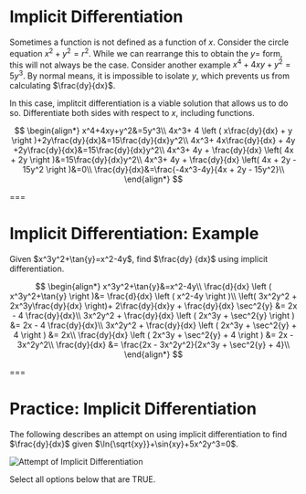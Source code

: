 # Implicit Differentiation

Sometimes a function is not defined as a function of $x$. Consider the circle equation $x^2+y^2=r^2$. While we can rearrange this to obtain the $y=$ form, this will not always be the case. Consider another example $x^4+4xy+y^2=5y^3$. By normal means, it is impossible to isolate $y$, which prevents us from calculating $\frac{dy}{dx}$.

In this case, implitcit differentiation is a viable solution that allows us to do so. Differentiate both sides with respect to $x$, including functions.

$$
\begin{align*}
x^4+4xy+y^2&=5y^3\\
4x^3+ 4 \left ( x\frac{dy}{dx} + y \right )+2y\frac{dy}{dx}&=15\frac{dy}{dx}y^2\\
4x^3+ 4x\frac{dy}{dx} + 4y +2y\frac{dy}{dx}&=15\frac{dy}{dx}y^2\\
4x^3+ 4y + \frac{dy}{dx} \left( 4x + 2y \right )&=15\frac{dy}{dx}y^2\\
4x^3+ 4y + \frac{dy}{dx} \left( 4x + 2y - 15y^2 \right )&=0\\
\frac{dy}{dx}&=\frac{-4x^3-4y}{4x + 2y - 15y^2}\\
\end{align*}
$$

===

# Implicit Differentiation: Example

<Example>
  Given $x^3y^2+\tan{y}=x^2-4y$, find $\frac{dy}
  {dx}$ using implicit differentiation.
</Example>

$$
\begin{align*}
x^3y^2+\tan{y}&=x^2-4y\\
\frac{d}{dx} \left ( x^3y^2+\tan{y} \right )&= \frac{d}{dx} \left ( x^2-4y \right )\\
\left( 3x^2y^2 + 2x^3y\frac{dy}{dx} \right)+ 2\frac{dy}{dx}y + \frac{dy}{dx} \sec^2{y} &= 2x - 4 \frac{dy}{dx}\\
3x^2y^2 + \frac{dy}{dx} \left ( 2x^3y + \sec^2{y} \right ) &= 2x - 4 \frac{dy}{dx}\\
3x^2y^2 + \frac{dy}{dx} \left ( 2x^3y + \sec^2{y} + 4 \right ) &= 2x\\
\frac{dy}{dx} \left ( 2x^3y + \sec^2{y} + 4 \right ) &= 2x - 3x^2y^2\\
\frac{dy}{dx} &= \frac{2x - 3x^2y^2}{2x^3y + \sec^2{y} + 4}\\
\end{align*}
$$

===

# **Practice:** Implicit Differentiation

The following describes an attempt on using implicit differentiation to find $\frac{dy}{dx}$ given $\ln{\sqrt{xy}}+\sin{xy}+5x^2y^3=0$.

![Attempt of Implicit Differentiation](/materials/implicit_attempt.png "Attempt of Implicit Differentiation")

Select all options below that are TRUE.

<Option id="implicit" content="The attempt went wrong from step A onwards." />
<Option id="implicit" content="The attempt went wrong from step B onwards." />
<Option id="implicit" content="The attempt went wrong from step C onwards." />
<Option
  id="implicit"
  content="Regardless of whether the past steps are correct or not, the final rewriting of the answer after step D is correct."
  truth
/>
<Option
  id="implicit"
  content="The attempt produced a correct answer in step D."
  truth
/>
